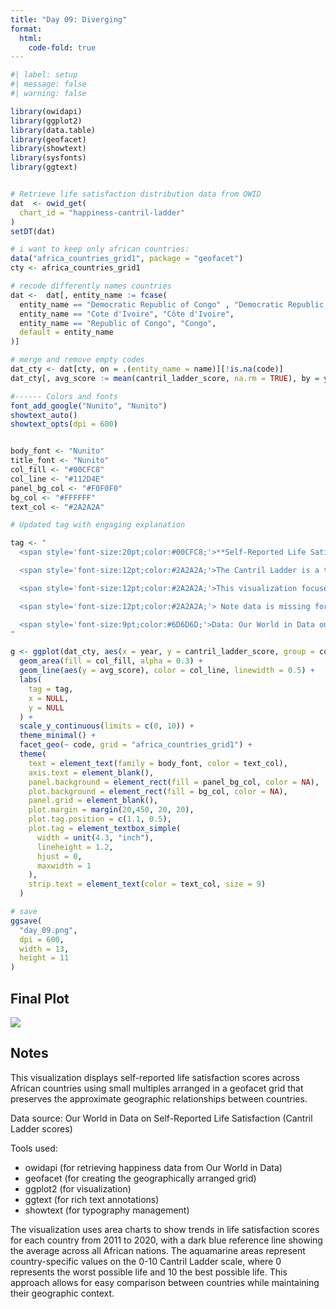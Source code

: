 ```yaml
---
title: "Day 09: Diverging"
format:
  html:
    code-fold: true
---
```


```r
#| label: setup
#| message: false
#| warning: false

library(owidapi)
library(ggplot2)
library(data.table)
library(geofacet)
library(showtext)
library(sysfonts)
library(ggtext)


# Retrieve life satisfaction distribution data from OWID
dat  <- owid_get(
  chart_id = "happiness-cantril-ladder"
)
setDT(dat)

# i want to keep only african countries:
data("africa_countries_grid1", package = "geofacet")
cty <- africa_countries_grid1

# recode differently names countries
dat <-  dat[, entity_name := fcase(
  entity_name == "Democratic Republic of Congo" , "Democratic Republic of the Congo",
  entity_name == "Cote d'Ivoire", "Côte d'Ivoire",
  entity_name == "Republic of Congo", "Congo",
  default = entity_name
)]

# merge and remove empty codes
dat_cty <- dat[cty, on = .(entity_name = name)][!is.na(code)]
dat_cty[, avg_score := mean(cantril_ladder_score, na.rm = TRUE), by = year]

#------ Colors and fonts
font_add_google("Nunito", "Nunito")
showtext_auto()
showtext_opts(dpi = 600)


body_font <- "Nunito"
title_font <- "Nunito"
col_fill <- "#00CFC8"
col_line <- "#112D4E"
panel_bg_col <- "#F0F0F0"
bg_col <- "#FFFFFF"
text_col <- "#2A2A2A"

# Updated tag with engaging explanation

tag <- "
  <span style='font-size:20pt;color:#00CFC8;'>**Self-Reported Life Satisfaction in Africa**</span><br>

  <span style='font-size:12pt;color:#2A2A2A;'>The Cantril Ladder is a tool used to measure life satisfaction. Imagine a ladder with 11 steps: <span style='color:#2A2A2A;'>**0**</span> represents the *worst possible life* and <span style='color:#00CFC8;'>**10**</span> represents the *best possible life*. People rate their current lives on this scale, offering a snapshot of well-being.</span><br>

  <span style='font-size:12pt;color:#2A2A2A;'>This visualization focuses on African countries from 2011 to 2020. The <span style='color:#00CFC8;'>**aquamarine areas**</span> show yearly country averages, while the <span style='color:#112D4E;'>**midnight line**</span> represents the average score across all African countries This average provides a benchmark for comparison.</span>

  <span style='font-size:12pt;color:#2A2A2A;'> Note data is missing for given years, for instance in Djibouti (DJ) or South Sudan (SSD), or entirely for certain countries like Eritrea (ER) or Capo Verde (CV).<br>

  <span style='font-size:9pt;color:#6D6D6D;'>Data: Our World in Data on Self-Reported Life Satisfaction | Viz: @gnoblet</span>
"

g <- ggplot(dat_cty, aes(x = year, y = cantril_ladder_score, group = code)) +
  geom_area(fill = col_fill, alpha = 0.3) +
  geom_line(aes(y = avg_score), color = col_line, linewidth = 0.5) +
  labs(
    tag = tag,
    x = NULL,
    y = NULL
  ) +
  scale_y_continuous(limits = c(0, 10)) +
  theme_minimal() +
  facet_geo(~ code, grid = "africa_countries_grid1") +
  theme(
    text = element_text(family = body_font, color = text_col),
    axis.text = element_blank(),
    panel.background = element_rect(fill = panel_bg_col, color = NA),
    plot.background = element_rect(fill = bg_col, color = NA),
    panel.grid = element_blank(),
    plot.margin = margin(20,450, 20, 20),
    plot.tag.position = c(1.1, 0.5),
    plot.tag = element_textbox_simple(
      width = unit(4.3, "inch"),
      lineheight = 1.2,
      hjust = 0,
      maxwidth = 1
    ),
    strip.text = element_text(color = text_col, size = 9)
  )

# save
ggsave(
  "day_09.png",
  dpi = 600,
  width = 13,
  height = 11
)
```

## Final Plot

![](day_09.png)

## Notes

This visualization displays self-reported life satisfaction scores across African countries using small multiples arranged in a geofacet grid that preserves the approximate geographic relationships between countries.

Data source: Our World in Data on Self-Reported Life Satisfaction (Cantril Ladder scores)

Tools used:

- owidapi (for retrieving happiness data from Our World in Data)
- geofacet (for creating the geographically arranged grid)
- ggplot2 (for visualization)
- ggtext (for rich text annotations)
- showtext (for typography management)

The visualization uses area charts to show trends in life satisfaction scores for each country from 2011 to 2020, with a dark blue reference line showing the average across all African nations. The aquamarine areas represent country-specific values on the 0-10 Cantril Ladder scale, where 0 represents the worst possible life and 10 the best possible life. This approach allows for easy comparison between countries while maintaining their geographic context.
